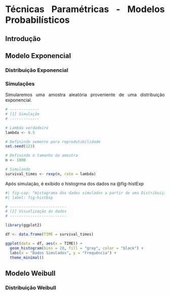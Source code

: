 ```{=html}
<style>
  body{text-align: justify}
</style>
```

:::: progress
::: {.progress-bar style="width: 100%;"}
:::
::::

# Técnicas Paramétricas - Modelos Probabilísticos

## Introdução

## Modelo Exponencial

### Distribuição Exponencial

### Simulações

Simularemos uma amostra aleatória proveniente de uma distribuição exponencial.

```{r}
# -------------
# [1] Simulação
# -------------

# Lambda verdadeiro
lambda <- 0.5

# Definindo semente para reprodutibilidade
set.seed(123)

# Definindo o tamanho da amostra
n <- 1000

# Simulando
survival_times <- rexp(n, rate = lambda)
```

Após simulação, é exibido o histogrma dos dados na @fig-histExp

```{r}
#| fig-cap: "Histograma dos dados simulados a partir de uma Distribuição Exponecial"
#| label: fig-histExp

# -------------------------
# [2] Visualização do dados
# -------------------------

library(ggplot2)

df <- data.frame(TIME = survival_times)

ggplot(data = df, aes(x = TIME)) +
  geom_histogram(bins = 20, fill = "gray", color = "black") +
  labs(x = "Dados Simulados", y = "Frequência") +
  theme_minimal()
```


## Modelo Weibull

### Distribuição Weibull

:::: progress
::: {.progress-bar style="width: 100%;"}
:::
::::
